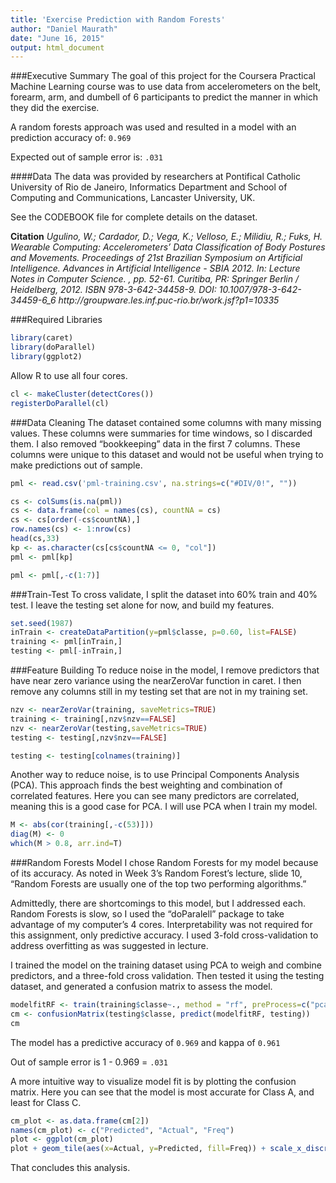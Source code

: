 ```yaml
---
title: 'Exercise Prediction with Random Forests'
author: "Daniel Maurath"
date: "June 16, 2015"
output: html_document
---
```


###Executive Summary
The goal of this project for the Coursera Practical Machine Learning course was to use data from accelerometers on the belt, forearm, arm, and dumbell of 6 participants to predict the manner in which they did the exercise. 

A random forests approach was used and resulted in a model with an prediction accuracy of: `0.969`

Expected out of sample error is: `.031`

####Data 
The data was provided by researchers at  Pontifical Catholic University of Rio de Janeiro, Informatics Department and School of Computing and Communications, Lancaster University, UK. 

See the CODEBOOK file for complete details on the dataset. 

**Citation**
*Ugulino, W.; Cardador, D.; Vega, K.; Velloso, E.; Milidiu, R.; Fuks, H. Wearable Computing: Accelerometers' Data Classification of Body Postures and Movements. Proceedings of 21st Brazilian Symposium on Artificial Intelligence. Advances in Artificial Intelligence - SBIA 2012. In: Lecture Notes in Computer Science. , pp. 52-61. Curitiba, PR: Springer Berlin / Heidelberg, 2012. ISBN 978-3-642-34458-9. DOI: 10.1007/978-3-642-34459-6_6
http://groupware.les.inf.puc-rio.br/work.jsf?p1=10335*

###Required Libraries
```r
library(caret)
library(doParallel)
library(ggplot2)
```

Allow R to use all four cores. 
```r
cl <- makeCluster(detectCores())
registerDoParallel(cl)
```

###Data Cleaning
The dataset contained some columns with many missing values. These columns were summaries for time windows, so I discarded them. I also removed "bookkeeping" data in the first 7 columns. These columns were unique to this dataset and would not be useful when trying to make predictions out of sample.

```r
pml <- read.csv('pml-training.csv', na.strings=c("#DIV/0!", ""))

cs <- colSums(is.na(pml))
cs <- data.frame(col = names(cs), countNA = cs)
cs <- cs[order(-cs$countNA),]
row.names(cs) <- 1:nrow(cs)
head(cs,33)
kp <- as.character(cs[cs$countNA <= 0, "col"])
pml <- pml[kp]

pml <- pml[,-c(1:7)]
```

###Train-Test
To cross validate, I split the dataset into 60% train and 40% test. I leave the testing set alone for now, and build my features.
```r
set.seed(1987)
inTrain <- createDataPartition(y=pml$classe, p=0.60, list=FALSE)
training <- pml[inTrain,]
testing <- pml[-inTrain,]
```

###Feature Building
To reduce noise in the model, I remove predictors that have near zero variance using the nearZeroVar function in caret. I then remove any columns still in my testing set that are not in my training set. 
```r
nzv <- nearZeroVar(training, saveMetrics=TRUE)
training <- training[,nzv$nzv==FALSE]
nzv <- nearZeroVar(testing,saveMetrics=TRUE)
testing <- testing[,nzv$nzv==FALSE]

testing <- testing[colnames(training)]
````

Another way to reduce noise, is to use Principal Components Analysis (PCA). This approach finds the best weighting and combination of correlated features. Here you can see many predictors are correlated, meaning this is a good case for PCA. I will use PCA when I train my model.
```r
M <- abs(cor(training[,-c(53)]))
diag(M) <- 0
which(M > 0.8, arr.ind=T)
```

###Random Forests Model
I chose Random Forests for my model because of its accuracy. As noted in Week 3's Random Forest's lecture, slide 10, "Random Forests are usually one of the top two performing algorithms." 

Admittedly, there are shortcomings to this model, but I addressed each. Random Forests is slow, so I used the "doParalell" package to take advantage of my computer's 4 cores. Interpretability was not required for this assignment, only predictive accuracy. I used 3-fold cross-validation to address overfitting as was suggested in lecture. 

I trained the model on the training dataset using PCA to weigh and combine predictors, and a three-fold cross validation. Then tested it using the testing dataset, and generated a confusion matrix to assess the model.

```r
modelfitRF <- train(training$classe~., method = "rf", preProcess=c("pca"), trControl = trainControl(method = "cv", number=10), data=training)
cm <- confusionMatrix(testing$classe, predict(modelfitRF, testing))
cm
```
The model has a predictive accuracy of `0.969` and kappa of `0.961`

Out of sample error is 1 - 0.969 = `.031`

A more intuitive way to visualize model fit is by plotting the confusion matrix. Here you can see that the model is most accurate for Class A, and least for Class C. 
```r
cm_plot <- as.data.frame(cm[2])
names(cm_plot) <- c("Predicted", "Actual", "Freq")
plot <- ggplot(cm_plot)
plot + geom_tile(aes(x=Actual, y=Predicted, fill=Freq)) + scale_x_discrete(name="Actual Class") + scale_y_discrete(name="Predicted Class") + scale_fill_gradient() + labs(fill="Frequency")
```

That concludes this analysis. 


